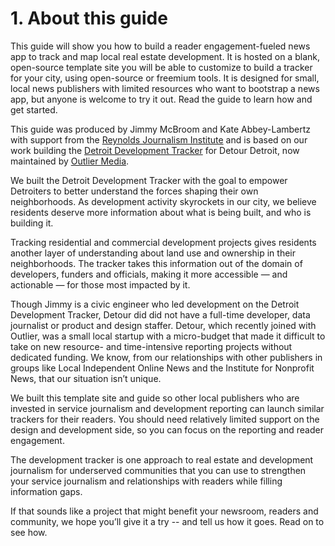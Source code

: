 
# 1. About this guide
This guide will show you how to build a reader engagement-fueled news app to track and map local real estate development. It is hosted on a blank, open-source template site you will be able to customize to build a tracker for your city, using open-source or freemium tools. It is designed for small, local news publishers with limited resources who want to bootstrap a news app, but anyone is welcome to try it out. Read the guide to learn how and get started.

This guide was produced by Jimmy McBroom and Kate Abbey-Lambertz with support from the [Reynolds Journalism Institute](https://rjionline.org/) and is based on our work building the [Detroit Development Tracker](https://developmenttracker.detourdetroiter.com/) for Detour Detroit, now maintained by [Outlier Media](https://outliermedia.org/).

We built the Detroit Development Tracker with the goal to empower Detroiters to better understand the forces shaping their own neighborhoods. As development activity skyrockets in our city, we believe residents deserve more information about what is being built, and who is building it. 

Tracking residential and commercial development projects gives residents another layer of understanding about land use and ownership in their neighborhoods. The tracker takes this information out of the domain of developers, funders and officials, making it more accessible — and actionable — for those most impacted by it.

Though Jimmy is a civic engineer who led development on the Detroit Development Tracker, Detour did did not have a full-time developer, data journalist or product and design staffer. Detour, which recently joined with Outlier, was a small local startup with a micro-budget that made it difficult to take on new resource- and time-intensive reporting projects without dedicated funding. We know, from our relationships with other publishers in groups like Local Independent Online News and the Institute for Nonprofit News, that our situation isn’t unique. 

We built this template site and guide so other local publishers who are invested in service journalism and development reporting can launch similar trackers for their readers. You should need relatively limited support on the design and development side, so you can focus on the reporting and reader engagement. 

The development tracker is one approach to real estate and development journalism for underserved communities that you can use to strengthen your service journalism and relationships with readers while filling information gaps. 

If that sounds like a project that might benefit your newsroom, readers and community, we hope you’ll give it a try -- and tell us how it goes. Read on to see how. 

<TableOfContents index={0} />
